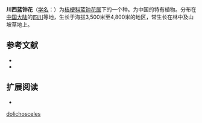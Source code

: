 {{Speciesbox
| image = 
| image_caption = 
| status = 
| status_system = 
| genus = Cyananthus
| species = dolichosceles
| authority = Marquand
| synonyms = 
|}}

'''川西蓝钟花'''（[[学名|学名]]：{{lang|la|'''''Cyananthus dolichosceles'''''}}）为[[桔梗科|桔梗科]][[蓝钟花属|蓝钟花属]]下的一个种。为中国的特有植物。分布在[[中国大陆|中国大陆]]的[[四川|四川]]等地，生长于海拔3,500米至4,800米的地区，常生长在林中及山坡草地上。

== 参考文献 ==
{{refbegin}}
* {{CPNI| zh=川西蓝钟花 | id=160-41754 | binomial=Cyananthus dolichosceles | authority=Marquand | var= | accessdate=2013-01-18}}
* {{cite web| url =http://www.bioinfo.cn/db05/KmzwSpecies.php?action=view&id=3408| title =川西蓝钟花| work =《中国高等植物数据库全库》| publisher =中国科学院微生物研究所| author =昆明植物研究所| accessdate =2009-02-24| deadurl =yes| archiveurl =https://web.archive.org/web/20160305023112/http://www.bioinfo.cn/db05/KmzwSpecies.php?action=view&id=3408| archivedate =2016-03-05}}
{{refend}}

== 扩展阅读 ==
{{refbegin}}
* {{wikispecies-inline|Cyananthus dolichosceles|川西蓝钟花}}
{{refend}}
{{Taxonbar|from=Q11055859}}

[[Category:蓝钟花属|dolichosceles]]


{{plant-stub}}